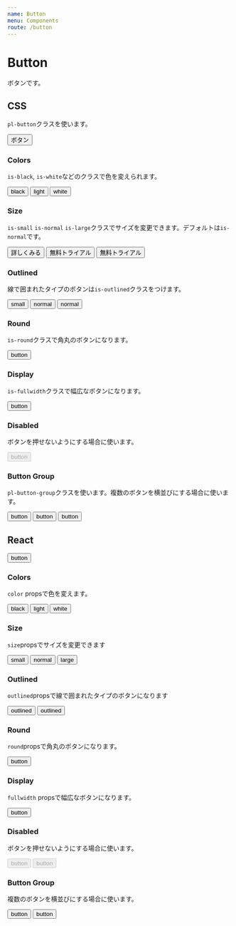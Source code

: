 ```yaml
---
name: Button
menu: Components
route: /button
---
```



# Button

ボタンです。

## CSS

`pl-button`クラスを使います。

<Playground>
  <button className="pl-button">ボタン</button>
</Playground>

### Colors

`is-black`, `is-white`などのクラスで色を変えられます。

<Playground>
  <Button.Group>
    <button className="pl-button is-black">black</button>
    <button className="pl-button is-light">light</button>
    <button className="pl-button is-white">white</button>
  </Button.Group>
</Playground>

### Size

`is-small` `is-normal` `is-large`クラスでサイズを変更できます。デフォルトは`is-normal`です。

<Playground>
  <Button.Group>
    <button className="pl-button is-small">詳しくみる</button>
    <button className="pl-button is-normal">無料トライアル</button>
    <button className="pl-button is-large">無料トライアル</button>
  </Button.Group>
</Playground>

### Outlined

線で囲まれたタイプのボタンは`is-outlined`クラスをつけます。

<Playground>
  <Button.Group>
    <button className="pl-button is-light is-outlined">small</button>
    <button className="pl-button is-black is-outlined">normal</button>
    <button className="pl-button is-black is-outlined is-round">normal</button>
  </Button.Group>
</Playground>

### Round

`is-round`クラスで角丸のボタンになります。

<Playground>
  <button className="pl-button is-black is-round">button</button>
</Playground>

### Display

`is-fullwidth`クラスで幅広なボタンになります。

<Playground>
  <button className="pl-button is-black is-outlined is-fullwidth">button</button>
</Playground>

### Disabled

ボタンを押せないようにする場合に使います。

<Playground>
  <button className="pl-button is-black is-round" disabled>button</button>
</Playground>

### Button Group

`pl-button-group`クラスを使います。複数のボタンを横並びにする場合に使います。

<Playground>
  <div className='pl-button-group'>
    <button className="pl-button is-black is-round">button</button>
    <button className="pl-button is-black is-round">button</button>
    <button className="pl-button is-black is-round">button</button>
  </div>
</Playground>

## React

<Playground>
  <Button>button</Button>
</Playground>

### Colors

`color` propsで色を変えます。

<Playground>
  <Button.Group>
    <Button color="black">black</Button>
    <Button color="light">light</Button>
    <Button color="white">white</Button>
  </Button.Group>
</Playground>


### Size

`size`propsでサイズを変更できます

<Playground>
  <Button.Group>
    <Button size="small">small</Button>
    <Button size="normal">normal</Button>
    <Button size="large">large</Button>
  </Button.Group>
</Playground>

### Outlined

`outlined`propsで線で囲まれたタイプのボタンになります

<Playground>
  <Button.Group>
    <Button color='light' outlined>outlined</Button>
    <Button color='black' outlined>outlined</Button>
  </Button.Group>
</Playground>

### Round

`round`propsで角丸のボタンになります。

<Playground>
  <Button.Group>
    <Button color="black" round>button</Button>
  </Button.Group>
</Playground>

### Display

`fullwidth` propsで幅広なボタンになります。

<Playground>
  <Button color='black' outlined fullwidth>button</Button>
</Playground>

### Disabled

ボタンを押せないようにする場合に使います。

<Playground>
  <Button.Group>
    <Button color="light" disabled>button</Button>
    <Button color="black" disabled>button</Button>
  </Button.Group>
</Playground>

### Button Group

複数のボタンを横並びにする場合に使います。

<Playground>
  <Button.Group>
    <Button color="light" round>button</Button>
    <Button color="black">button</Button>
  </Button.Group>
</Playground>